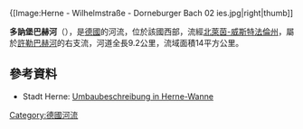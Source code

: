 {{Coord|51.531594|N|7.13281989|E|display=title}}
{[Image:Herne - Wilhelmstraße - Dorneburger Bach 02 ies.jpg|right|thumb]]

'''多訥堡巴赫河'''（{{lang-de|Dorneburger Bach}}），是[[德國|德國]]的河流，位於該國西部，流經[[北萊茵-威斯特法倫州|北萊茵-威斯特法倫州]]，屬於[[許勒巴赫河|許勒巴赫河]]的右支流，河道全長9.2公里，流域面積14平方公里。

==參考資料==
* Stadt Herne: [http://www.herne.de/kommunen/herne/ttw.nsf/id/DE_Oekologische_Verbesserung_des_Dorneburger_Muehlenbaches Umbaubeschreibung in Herne-Wanne] {{Wayback|url=http://www.herne.de/kommunen/herne/ttw.nsf/id/DE_Oekologische_Verbesserung_des_Dorneburger_Muehlenbaches |date=20160304091330 }}

{{Germany-geo-stub}}
[[Category:德國河流|Category:德國河流]]